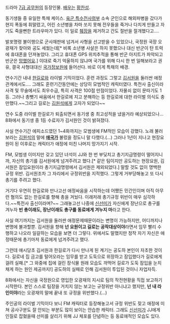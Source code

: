 드라마 [[7급 공무원(드라마)|7급 공무원]]의 등장인물. [[배우]]는 [[황찬성]].

동기생들 중 유일한 특채 케이스. [[육군 특수전사령부]] 소속 군인으로 해외파병을 갔다가 현지 폭동에 휘말렸고, 어린 소년병을 차마 쏘지 못해 전우들을 죽거나 다치게 만들고 자기도 죽을뻔한 트라우마가 있다. 이 일로 [[췌장]]을 제거하고 간도 절반을 절개했다고….

발포명령 불이행으로 군사재판에 넘겨서 사형을 선고받을 수 있었으나, 국정원 국장 오광재가 찾아와 공도 세웠는데[* 비록 소년병 사살은 하지 못했으나 대신 반군이 탄 트럭에 휴대폰을 던져놓았다. 그리고 휴대폰 GPS 위치추적을 통해 반군 아지트가 파악되고 반군은 [[망했어요]].] 이대로 죽기 억울하지 않냐며 국가를 위해 다시 한 번 일해보라고 권유, 결국 사형대대신 [[국가정보원]]에 들어선다. 바로 이게 특채의 배경.

연수기간 내내 [[한길로]]와 라이벌 기믹이었다. 훈련 과정도 그렇고 [[김서원]]을 둘러싼 애정관계에서도…. 그래도 훈련기간동안에는 상당히 모범적인 캐릭터였다. 특전사 출신이라 사격 및 무술에서도 최우수급, 특히 사격은 100점 만점이었다. 자물쇠 없이 문따기도 1등. 그러나 총뺏기 싸움에서 한길로에 지고 분해하는 등 한길로에 대한 라이벌 의식도 충만했다.~~그리고 길로는 [[김원석]]에게 고자가 되었다~~

연수 도중 라이벌 한길로가 퇴출되면서 동기생 중 최고성적을 냈을거라 예상되었으나… 8화에서 동기생 중 1등 수료자가 김서원인 것이 밝혀졌다.

사실 연수기간 에피소드였던 1~4화까지는 모범생에 FM적인 모습이 강했다. 노래 불러보라는 [[김원석]]의 말에 '''[[애국가]]''' 불렀을 정도니 말 다했다.(…) 그러나 1년이 지나고 현장요원이 된 이후로는 캐릭터가 애정에 미친 나머지 망가지기 시작.

FM, 모범생 이미지만 갖고 있던 녀석이 JJ와 한 번 부딪치고 총기지급명령이 떨어지니까, 자신의 총기를 김서원에게 넘겨주려고 했다.[* 같은 팀이지만 공도하는 현장요원, 김서원은 잠입요원이라 총기지급명령에서 김서원은 제외되었다.] 말할 것도 없이 명백한 규정 위반. 김서원조차 그 자리에서 규정위반을 지적했다. 그렇게 거부당해놓고 또 다시 총기를 주려고 했다.

거기다 우연히 한길로와 만나고선 애정싸움을 시작하는데 어쨌든 민간인이며 아직 아무런 혐의도 없는 한길로를 향해 총을 겨눴다. 이래저래 총기규정 위반이 매우 심각하다.~~특전사 출신이라며?~~ 그래놓고선 나중에 [[신선미]]가 자신에게 장난으로 총구를 겨누자 '''빈 총이래도, 장난이래도 총구를 동료에게 겨누지 마'''라고 한다.

사실 여기까지는 김서원을 둘러싼 애정문제때문이라는 변명이 가능하지만, 어디까지나 변명에 불과할뿐. 김서원을 향해 '''넌 요원이고 길로는 공작대상이야'''라면서 임무 빨리 수행하고 나오라 일갈하는 모습을 보면 더 그렇다. 위에서도 말했지만 정작 자기 자신은 애정때문에 총기마저 동료에게 넘겨주려고 했다.

그런데 애시당초 김서원과 한길로가 다시 만나게 된 계기는 공도하 본인이 자초한 것이다. 길로네 집 금고를 털어오라는 임무를 받고 도둑으로 위장하고 잠입했다가 길로에게 걸려 실패.[* 그 와중에 집에 걸린 장식물 원래 모습도 까먹어 길로가 도둑 잠입을 눈치채게 하는 원인 제공까지!] 공도하의 실패로 인해 김서원이 투입된 것이니 자업자득.

8화에서는 자신을 국정원으로 영입한 오광재의 지시로 팀의 작전현황을 직접 보고하기 시작한다. 본인 스스로 팀장을 거치지 않는 보고는 규정위반 아니냐고 했지만, '''넌 내 라인이야'''라는 오광재의 말에 끝내 또 규정을 위반했다.(…)

주인공의 라이벌 기믹이다 보니 FM 캐릭터로 등장해놓고서 규정 위반도 잦고 애정에 미쳐 공사구분도 잘 안되는 부분도 많이 보이는 안습한 캐릭터. 그래도 [[신선미]]가 JJ에게 인질로 잡혔을때 선미를 살리기 위해 JJ 체포를 단념하는 등 동료애적인 모습도 있다.
